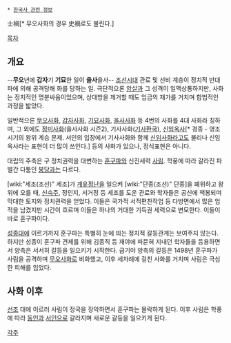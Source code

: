  * [[한국사 관련 정보]]

士禍[* 무오사화의 경우 史禍로도 불린다.]

[[목차]]
== 개요 ==

--'''무오'''년에 '''갑자'''기 '''기묘'''한 일이 '''을사'''을사--
[[조선]]시대 관료 및 선비 계층이 정치적 반대파에 의해 공격당해 화를 당하는 일. 극단적으론 [[암살]]과 그 성격이 일맥상통하지만, 사화는 정치적인 명분싸움이었으며, 상대방을 제거할 때도 임금의 재가를 거치며 합법적인 과정을 밟았다.

일반적으론 [[무오사화]], [[갑자사화]], [[기묘사화]], [[을사사화]] 등 4번의 사화를 4대 사화라 칭하며, 그 외에도 [[정미사화]](을사사화 시즌2), 기사사화([[기사환국]]), [[신임옥사]][* 경종 - 영조 시기의 왕위 계승 문제. 서인의 입장에서 기사사화와 함께 [[신임사화]]라고도 불리나 신임옥사라는 표현이 더 많이 쓰인다.] 등의 사화가 있으나, 정식표현은 아니다. 

대립의 주축은 구 정치권력을 대변하는 [[훈구파]]와 신진세력 [[사림]]. 학풍에 따라 갈라진 파벌간 다툼인 [[붕당]]과는 다르다.

[wiki:"세조(조선)" 세조]가 [[계유정난]]을 일으켜 [wiki:"단종(조선)" 단종]을 폐위하고 왕위에 오를 때, [[신숙주]], 정인지, 서거정 등 세조를 도운 관료와 학자들은 공신에 책봉되며 막대한 토지와 정치권력을 얻었다. 이들은 국가적 서적편찬작업 등 다방면에서 많은 업적을 남겼지만 시간이 흐르며 이들은 하나의 거대한 기득권 세력으로 변모한다. 이들이 바로 훈구파이다.

[[성종]]대에 이르기까지 훈구파는 특별히 눈에 띄는 정치적 갈등관계는 보여주지 않는다. 하지만 성종이 훈구파 견제를 위해 김종직 등 재야에 파묻혀 지내던 학자들을 등용하면서 양측은 서서히 갈등을 일으키기 시작한다. 급기야 양측의 갈등은 1498년 훈구파가 사림을 공격하며 [[무오사화]]로 비화했고, 이후 세차례에 걸친 사화를 거치며 사림은 극심한 피해를 입었다.

== 사화 이후 ==
[[선조]] 대에 이르러 사림이 정국을 장악하면서 훈구파는 몰락하게 된다. 이후 사림은 학풍에 따라 [[동인]]과 [[서인]]으로 갈라지며 새로운 갈등을 일으키게 된다.

[[각주]]
